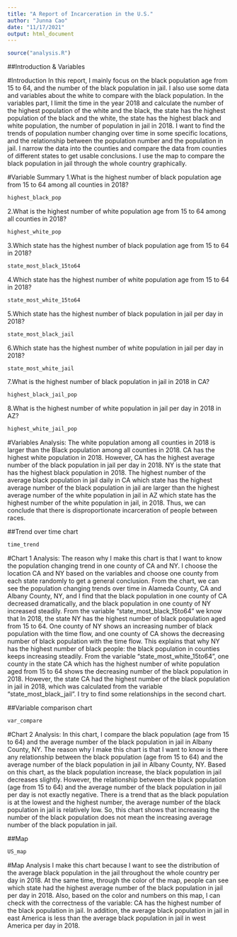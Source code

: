 ```yaml
---
title: "A Report of Incarceration in the U.S."
author: "Junna Cao"
date: "11/17/2021"
output: html_document
---
```


```r
source("analysis.R")
```

##Introduction & Variables

#Introduction
In this report, I mainly focus on the black population age from 15 to 64, and the number of the black population in jail. I also use some data and variables about the white to compare with the black population. In the variables part, I limit the time in the year 2018 and calculate the number of the highest population of the white and the black, the state has the highest population of the black and the white, the state has the highest black and white population, the number of population in jail in 2018. I want to find the trends of population number changing over time in some specific locations, and the relationship between the population number and the population in jail. I narrow the data into the counties and compare the data from counties of different states to get usable conclusions. I use the map to compare the black population in jail through the whole country graphically.

#Variable Summary
1.What is the highest number of black population age from 15 to 64 among all counties in 2018?
```r
highest_black_pop
```

2.What is the highest number of white population age from 15 to 64 among all counties in 2018?
```r
highest_white_pop
```

3.Which state has the highest number of black population age from 15 to 64 in 2018?
```r
state_most_black_15to64
```

4.Which state has the highest number of white population age from 15 to 64 in 2018?
```r
state_most_white_15to64
```

5.Which state has the highest number of black population in jail per day in 2018?
```r
state_most_black_jail
```

6.Which state has the highest number of white population in jail per day in 2018?
```r
state_most_white_jail
```

7.What is the highest number of black population in jail in 2018 in CA?
```r
highest_black_jail_pop
```

8.What is the highest number of white population in jail per day in 2018 in AZ?
```r
highest_white_jail_pop
```

#Variables Analysis: 
The white population among all counties in 2018 is larger than the Black population among all counties in 2018. CA has the highest white population in 2018. However, CA has the highest average number of the black population in jail per day in 2018. NY is the state that has the highest black population in 2018. The highest number of the average black population in jail daily in CA which state has the highest average number of the black population in jail are larger than the highest average number of the white population in jail in AZ which state has the highest number of the white population in jail, in 2018. Thus, we can conclude that there is disproportionate incarceration of people between races.




##Trend over time chart

```r
time_trend
```

#Chart 1 Analysis:
The reason why I make this chart is that I want to know the population changing trend in one county of CA and NY. I choose the location CA and NY based on the variables and choose one county from each state randomly to get a general conclusion. From the chart, we can see the population changing trends over time in Alameda County, CA and Albany County, NY, and I find that the black population in one county of CA decreased dramatically, and the black population in one county of NY increased steadily. From the variable "state_most_black_15to64" we know that In 2018, the state NY has the highest number of black population aged from 15 to 64. One county of NY shows an increasing number of black population with the time flow, and one county of CA shows the decreasing number of black population with the time flow. This explains that why NY has the highest number of black people: the black population in counties keeps increasing steadily. From the variable "state_most_white_15to64", one county in the state CA which has the highest number of white population aged from 15 to 64 shows the decreasing number of the black population in 2018. However, the state CA had the highest number of the black population in jail in 2018, which was calculated from the variable "state_most_black_jail". I try to find some relationships in the second chart.



##Variable comparison chart

```r
var_compare
```

#Chart 2 Analysis:
In this chart, I compare the black population (age from 15 to 64) and the average number of the black population in jail in Albany County, NY. The reason why I make this chart is that I want to know is there any relationship between the black population (age from 15 to 64) and the average number of the black population in jail in Albany County, NY. Based on this chart, as the black population increase, the black population in jail decreases slightly. However, the relationship between the black population (age from 15 to 64) and the average number of the black population in jail per day is not exactly negative. There is a trend that as the black population is at the lowest and the highest number, the average number of the black population in jail is relatively low. So, this chart shows that increasing the number of the black population does not mean the increasing average number of the black population in jail. 



##Map
```r
US_map
```

#Map Analysis
I make this chart because I want to see the distribution of the average black population in the jail throughout the whole country per day in 2018. At the same time, through the color of the map, people can see which state had the highest average number of the black population in jail per day in 2018. Also, based on the color and numbers on this map, I can check with the correctness of the variable: CA has the highest number of the black population in jail. In addition, the average black population in jail in east America is less than the average black population in jail in west America per day in 2018.
